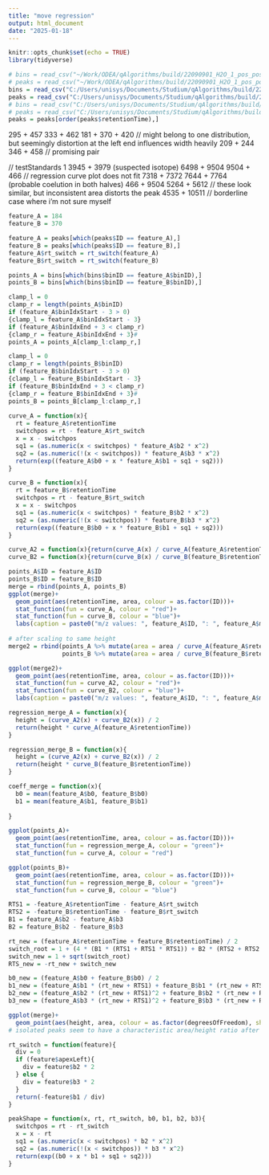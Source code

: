 ```yaml
---
title: "move regression"
output: html_document
date: "2025-01-18"
---
```


```r
knitr::opts_chunk$set(echo = TRUE)
library(tidyverse)
```

```r
# bins = read_csv("~/Work/ODEA/qAlgorithms/build/22090901_H2O_1_pos_positive_bins.csv")
# peaks = read_csv("~/Work/ODEA/qAlgorithms/build/22090901_H2O_1_pos_positive_features.csv")
bins = read_csv("C:/Users/unisys/Documents/Studium/qAlgorithms/build/22090901_H2O_1_pos_positive_bins.csv")
peaks = read_csv("C:/Users/unisys/Documents/Studium/qAlgorithms/build/22090901_H2O_1_pos_positive_features.csv")
# bins = read_csv("C:/Users/unisys/Documents/Studium/qAlgorithms/build/SP_DDA_P1_positive_bins.csv")
# peaks = read_csv("C:/Users/unisys/Documents/Studium/qAlgorithms/build/SP_DDA_P1_positive_features.csv")
peaks = peaks[order(peaks$retentionTime),]
```

295 + 457
333 + 462
181 + 370 + 420 // might belong to one distribution, but seemingly distortion at the left end influences width heavily
209 + 244
346 + 458 // promising pair

// testStandards 1
3945 + 3979 (suspected isotope)
6498 + 9504
9504 + 466 // regression curve plot does not fit
7318 + 7372
7644 + 7764 (probable coelution in both halves)
466 + 9504
5264 + 5612 // these look similar, but inconsistent area distorts the peak
4535 + 10511 // borderline case where i'm not sure myself
```r
feature_A = 184
feature_B = 370

feature_A = peaks[which(peaks$ID == feature_A),]
feature_B = peaks[which(peaks$ID == feature_B),]
feature_A$rt_switch = rt_switch(feature_A)
feature_B$rt_switch = rt_switch(feature_B)

points_A = bins[which(bins$binID == feature_A$binID),]
points_B = bins[which(bins$binID == feature_B$binID),]

clamp_l = 0
clamp_r = length(points_A$binID)
if (feature_A$binIdxStart - 3 > 0)
{clamp_l = feature_A$binIdxStart - 3}
if (feature_A$binIdxEnd + 3 < clamp_r)
{clamp_r = feature_A$binIdxEnd + 3}#
points_A = points_A[clamp_l:clamp_r,]

clamp_l = 0
clamp_r = length(points_B$binID)
if (feature_B$binIdxStart - 3 > 0)
{clamp_l = feature_B$binIdxStart - 3}
if (feature_B$binIdxEnd + 3 < clamp_r)
{clamp_r = feature_B$binIdxEnd + 3}#
points_B = points_B[clamp_l:clamp_r,]
 
curve_A = function(x){
  rt = feature_A$retentionTime
  switchpos = rt - feature_A$rt_switch
  x = x - switchpos
  sq1 = (as.numeric(x < switchpos) * feature_A$b2 * x^2) 
  sq2 = (as.numeric(!(x < switchpos)) * feature_A$b3 * x^2)
  return(exp((feature_A$b0 + x * feature_A$b1 + sq1 + sq2)))
}

curve_B = function(x){
  rt = feature_B$retentionTime
  switchpos = rt - feature_B$rt_switch
  x = x - switchpos
  sq1 = (as.numeric(x < switchpos) * feature_B$b2 * x^2) 
  sq2 = (as.numeric(!(x < switchpos)) * feature_B$b3 * x^2)
  return(exp((feature_B$b0 + x * feature_B$b1 + sq1 + sq2)))
}

curve_A2 = function(x){return(curve_A(x) / curve_A(feature_A$retentionTime))}
curve_B2 = function(x){return(curve_B(x) / curve_B(feature_B$retentionTime))}
```

```r
points_A$ID = feature_A$ID
points_B$ID = feature_B$ID
merge = rbind(points_A, points_B)
ggplot(merge)+
  geom_point(aes(retentionTime, area, colour = as.factor(ID)))+
  stat_function(fun = curve_A, colour = "red")+
  stat_function(fun = curve_B, colour = "blue")+
  labs(caption = paste0("m/z values: ", feature_A$ID, ": ", feature_A$mz, " | ",feature_B$ID, ": ", feature_B$mz))
  
# after scaling to same height
merge2 = rbind(points_A %>% mutate(area = area / curve_A(feature_A$retentionTime)),
               points_B %>% mutate(area = area / curve_B(feature_B$retentionTime)))

ggplot(merge2)+
  geom_point(aes(retentionTime, area, colour = as.factor(ID)))+
  stat_function(fun = curve_A2, colour = "red")+
  stat_function(fun = curve_B2, colour = "blue")+
  labs(caption = paste0("m/z values: ", feature_A$ID, ": ", feature_A$mz, " | ",feature_B$ID, ": ", feature_B$mz))
```

```r
regression_merge_A = function(x){
  height = (curve_A2(x) + curve_B2(x)) / 2
  return(height * curve_A(feature_A$retentionTime))
}

regression_merge_B = function(x){
  height = (curve_A2(x) + curve_B2(x)) / 2
  return(height * curve_B(feature_B$retentionTime))
}

coeff_merge = function(x){
  b0 = mean(feature_A$b0, feature_B$b0)
  b1 = mean(feature_A$b1, feature_B$b1)
  
}

ggplot(points_A)+
  geom_point(aes(retentionTime, area, colour = as.factor(ID)))+
  stat_function(fun = regression_merge_A, colour = "green")+
  stat_function(fun = curve_A, colour = "red")

ggplot(points_B)+
  geom_point(aes(retentionTime, area, colour = as.factor(ID)))+
  stat_function(fun = regression_merge_B, colour = "green")+
  stat_function(fun = curve_B, colour = "blue")
```
```r
RTS1 = -feature_A$retentionTime - feature_A$rt_switch
RTS2 = -feature_B$retentionTime - feature_B$rt_switch
B1 = feature_A$b2 - feature_A$b3
B2 = feature_B$b2 - feature_B$b3

rt_new = (feature_A$retentionTime + feature_B$retentionTime) / 2
switch_root = 1 + (4 * (B1 * (RTS1 + RTS1 * RTS1)) + B2 * (RTS2 + RTS2 * RTS2)) / B1 + B2 # @todo this is not working
switch_new = 1 + sqrt(switch_root)
RTS_new = -rt_new + switch_new

b0_new = (feature_A$b0 + feature_B$b0) / 2
b1_new = (feature_A$b1 * (rt_new + RTS1) + feature_B$b1 * (rt_new + RTS2)) / (2 * (rt_new + RTS_new))
b2_new = (feature_A$b2 * (rt_new + RTS1)^2 + feature_B$b2 * (rt_new + RTS2)^2) / (2 * (rt_new + RTS_new)^2)
b3_new = (feature_A$b3 * (rt_new + RTS1)^2 + feature_B$b3 * (rt_new + RTS2)^2) / (2 * (rt_new + RTS_new)^2)
```


```r
ggplot(merge)+
  geom_point(aes(height, area, colour = as.factor(degreesOfFreedom), shape = as.factor(ID)))
# isolated peaks seem to have a characteristic area/height ratio after centroiding
```


```r
rt_switch = function(feature){
  div = 0
  if (feature$apexLeft){
    div = feature$b2 * 2
  } else {
    div = feature$b3 * 2
  }
  return(-feature$b1 / div)
}

peakShape = function(x, rt, rt_switch, b0, b1, b2, b3){
  switchpos = rt - rt_switch
  x = x - rt
  sq1 = (as.numeric(x < switchpos) * b2 * x^2) 
  sq2 = (as.numeric(!(x < switchpos)) * b3 * x^2)
  return(exp((b0 + x * b1 + sq1 + sq2)))
}
```

